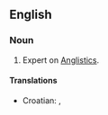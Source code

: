 ==English==

===Noun===
{{en-noun}}

# Expert on [[Anglistics]].

====Translations====
{{trans-top|expert on Anglistics}}
*Croatian: {{t-|hr|anglist|m}}, {{t-|hr|anglistkinja|f}}
{{trans-mid}}
{{trans-bottom}}